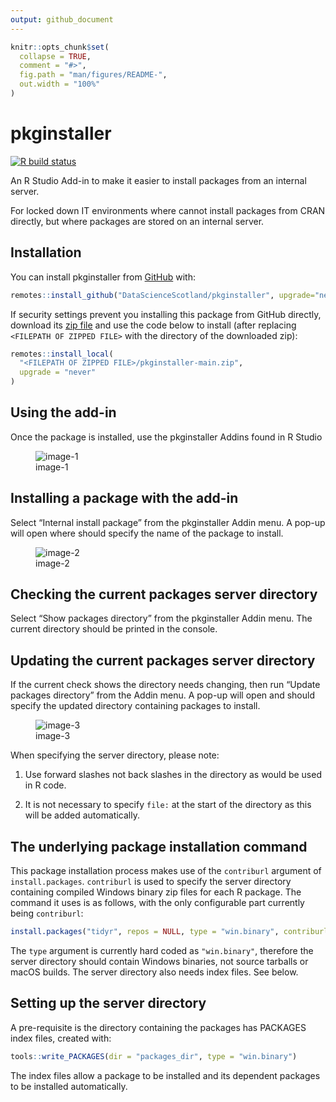 ```yaml
---
output: github_document
---
```


<!-- README.md is generated from README.Rmd. Please edit that file -->

```r
knitr::opts_chunk$set(
  collapse = TRUE,
  comment = "#>",
  fig.path = "man/figures/README-",
  out.width = "100%"
)
```

# pkginstaller

<!-- badges: start -->
[![R build status](https://github.com/DataScienceScotland/pkginstaller/workflows/R-CMD-check/badge.svg)](https://github.com/DataScienceScotland/pkginstaller/actions)
<!-- badges: end -->

An R Studio Add-in to make it easier to install packages from an internal server.

For locked down IT environments where cannot install packages from CRAN directly, but where packages are stored on an internal server. 


## Installation

You can install pkginstaller from [GitHub](https://github.com/) with:

``` r
remotes::install_github("DataScienceScotland/pkginstaller", upgrade="never")
```

If security settings prevent you installing this package from GitHub directly, download its [zip file](https://github.com/DataScienceScotland/pkginstaller/archive/refs/heads/main.zip) and use the code below to install (after replacing `<FILEPATH OF ZIPPED FILE>` with the directory of the downloaded zip):

```r
remotes::install_local(
  "<FILEPATH OF ZIPPED FILE>/pkginstaller-main.zip",
  upgrade = "never"
)
```

## Using the add-in

Once the package is installed, use the pkginstaller Addins found in R Studio  

![image-1](man/figures/Addin_img.png)


## Installing a package with the add-in

Select "Internal install package" from the pkginstaller Addin menu. A pop-up will open where should specify the name of the package to install.  

![image-2](man/figures/Install_img.png)  


## Checking the current packages server directory
Select "Show packages directory" from the pkginstaller Addin menu. The current directory should be printed in the console.


## Updating the current packages server directory
If the current check shows the directory needs changing, then run "Update packages directory" from the Addin menu. A pop-up will open and should specify the updated directory containing packages to install.  

![image-3](man/figures/Server_img.png)  

When specifying the server directory, please note:

1. Use forward slashes not back slashes in the directory as would be used in R code.

2. It is not necessary to specify `file:` at the start of the directory as this will be added automatically.


## The underlying package installation command

This package installation process makes use of the `contriburl` argument of `install.packages`. `contriburl` is used to specify the server directory containing compiled Windows binary zip files for each R package. The command it uses is as follows, with the only configurable part currently being `contriburl`:

```r
install.packages("tidyr", repos = NULL, type = "win.binary", contriburl = "file://internal_server/r422_packages")
```

The `type` argument is currently hard coded as `"win.binary"`, therefore the server directory should contain Windows binaries, not source tarballs or macOS builds. The server directory also needs index files. See below.

## Setting up the server directory

A pre-requisite is the directory containing the packages has PACKAGES index files, created with:
```r
tools::write_PACKAGES(dir = "packages_dir", type = "win.binary")
```
The index files allow a package to be installed and its dependent packages to be installed automatically.


